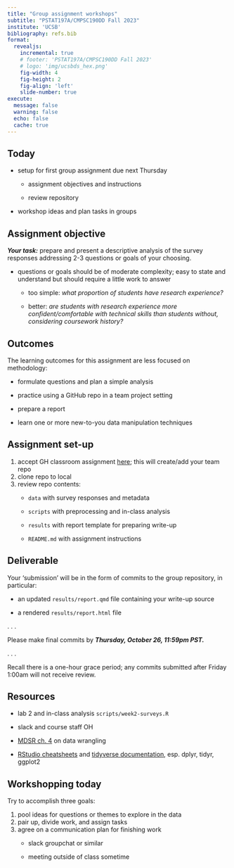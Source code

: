 ```yaml
---
title: "Group assignment workshops"
subtitle: "PSTAT197A/CMPSC190DD Fall 2023"
institute: 'UCSB'
bibliography: refs.bib
format: 
  revealjs:
    incremental: true
    # footer: 'PSTAT197A/CMPSC190DD Fall 2023'
    # logo: 'img/ucsbds_hex.png'
    fig-width: 4
    fig-height: 2
    fig-align: 'left'
    slide-number: true
execute:
  message: false
  warning: false
  echo: false
  cache: true
---
```


## Today


-   setup for first group assignment due next Thursday

    -   assignment objectives and instructions

    -   review repository

-   workshop ideas and plan tasks in groups

## Assignment objective

***Your task:*** prepare and present a descriptive analysis of the survey responses addressing 2-3 questions or goals of your choosing.

-   questions or goals should be of moderate complexity; easy to state and understand but should require a little work to answer

    -   too simple: *what proportion of students have research experience?*

    -   better: *are students with research experience more confident/comfortable with technical skills than students without, considering coursework history?*

## Outcomes

The learning outcomes for this assignment are less focused on methodology:

-   formulate questions and plan a simple analysis

-   practice using a GitHub repo in a team project setting

-   prepare a report

-   learn one or more new-to-you data manipulation techniques

## Assignment set-up

1.  accept GH classroom assignment [here](https://classroom.github.com/a/QBvSKfwa); this will create/add your team repo
2.  clone repo to local
3.  review repo contents:
    -   `data` with survey responses and metadata

    -   `scripts` with preprocessing and in-class analysis

    -   `results` with report template for preparing write-up

    -   `README.md` with assignment instructions

## Deliverable

Your 'submission' will be in the form of commits to the group repository, in particular:

-   an updated `results/report.qmd` file containing your write-up source

-   a rendered `results/report.html` file

. . .

Please make final commits by ***Thursday, October 26, 11:59pm PST.***

. . .

Recall there is a one-hour grace period; any commits submitted after Friday 1:00am will not receive review.

## Resources

-   lab 2 and in-class analysis `scripts/week2-surveys.R`

-   slack and course staff OH

-   [MDSR ch. 4](https://mdsr-book.github.io/mdsr2e/ch-dataI.html) on data wrangling

-   [RStudio cheatsheets](https://www.rstudio.com/resources/cheatsheets/) and [tidyverse documentation](https://www.tidyverse.org/), esp. dplyr, tidyr, ggplot2

## Workshopping today

Try to accomplish three goals:

1.  pool ideas for questions or themes to explore in the data
2.  pair up, divide work, and assign tasks
3.  agree on a communication plan for finishing work
    -   slack groupchat or similar

    -   meeting outside of class sometime 
